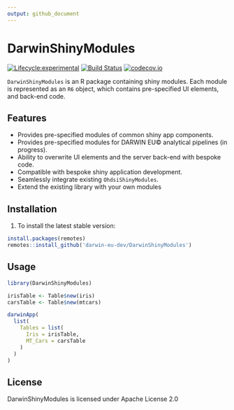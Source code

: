 ```yaml
---
output: github_document
---
```


# DarwinShinyModules

[![Lifecycle:experimental](https://img.shields.io/badge/lifecycle-experimental-orange.svg)](https://lifecycle.r-lib.org/articles/stages.html#experimental)
[![Build Status](https://github.com/darwin-eu-dev/DarwinShinyModules/workflows/R-CMD-check/badge.svg)](https://github.com/darwin-eu-dev/DarwinShinyModules/actions?query=workflow%3AR-CMD-check)
[![codecov.io](https://codecov.io/github/darwin-eu/DarwinShinyModules/coverage.svg?branch=main)](https://codecov.io/github/darwin-eu-dev/DarwinShinyModules?branch=main)

`DarwinShinyModules` is an R package containing shiny modules. Each module is
represented as an `R6` object, which contains pre-specified UI elements, and
back-end code.

## Features
- Provides pre-specified modules of common shiny app components.
- Provides pre-specified modules for DARWIN EU© analytical pipelines (in progress).
- Ability to overwrite UI elements and the server back-end with bespoke code.
- Compatible with bespoke shiny application development.
- Seamlessly integrate existing `OhdsiShinyModules`.
- Extend the existing library with your own modules


## Installation
1. To install the latest stable version:

```r
install.packages(remotes)
remotes::install_github('darwin-eu-dev/DarwinShinyModules')
```


## Usage
```r
library(DarwinShinyModules)

irisTable <- Table$new(iris)
carsTable <- Table$new(mtcars)

darwinApp(
  list(
    Tables = list(
      Iris = irisTable,
      MT_Cars = carsTable
    )
  )
)
```

## License
DarwinShinyModules is licensed under Apache License 2.0

